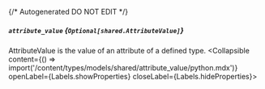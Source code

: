 {/* Autogenerated DO NOT EDIT  */}

##### `attribute_value` *{`Optional[shared.AttributeValue]`}*
AttributeValue is the value of an attribute of a defined type.
<Collapsible content={() => import('/content/types/models/shared/attribute_value/python.mdx')} openLabel={Labels.showProperties} closeLabel={Labels.hideProperties}>
</Collapsible>


